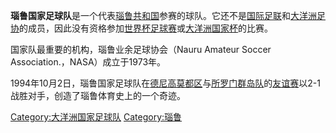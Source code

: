{{Infobox National football team |
  Name               = 瑙鲁 |
  Badge              = |
  Nickname           =  |
  FIFA Rank          = |
  Elo Rank           = 182 |
  Association        = 瑙鲁業餘足球協會 |
  Coach              =  |
  Most caps          =  |
  Top scorer         =  |
  FIFA Trigramme     = NRU |
Home Stadium = Meneng球場|
 pattern_la1=|pattern_b1=_nauru10h|pattern_ra1=|
  leftarm1=003399|body1=003399|rightarm1=003399|shorts1=003399|socks1=003399|
  pattern_la2=|pattern_b2=_nauru10a|pattern_ra2=|
  leftarm2=ffcc00|body2=ffcc00|rightarm2=ffcc00|shorts2=003399|socks2=ffcc00|

  First game         = {{Flagicon|Nauru}} 諾魯 2 - 1 [[所罗门群岛国家足球队|所罗门群岛队]] {{Flagicon|Solomon Islands}}<br/>（[[德尼高莫都區|德尼高莫都區]], [[諾魯|諾魯]]; 
1994年0月2日） |
  Largest win        = {{Flagicon|Nauru}} 諾魯 2 - 1 [[所罗门群岛国家足球队|所罗门群岛队]] {{Flagicon|Solomon Islands}}<br/>（[[德尼高莫都區|德尼高莫都區]], [[諾魯|諾魯]]; 
1994年0月2日） |
  Largest loss       =  |
  World cup apps     = |
  World cup first    =  |
  World cup best     =  |
  Regional name      =  |
  Regional cup apps  = |
  Regional cup first =  |
  Regional cup best  = 
}}


'''瑙鲁国家足球队'''是一个代表[[瑙鲁|瑙鲁共和国]]参赛的球队。它还不是[[国际足联|国际足联]]和[[大洋洲足协|大洋洲足协]]的成员，因此没有资格参加[[世界杯足球赛|世界杯足球赛]]或[[大洋洲国家杯|大洋洲国家杯]]的比赛。 

国家队最重要的机构，瑙鲁业余足球协会（Nauru Amateur Soccer Association.，NASA）成立于1973年。

1994年10月2日，瑙鲁国家足球队在[[德尼高莫都区|德尼高莫都区]]与[[所罗门群岛国家足球队|所罗门群岛队]]的[[友谊赛|友谊赛]]以2-1战胜对手，创造了瑙鲁体育史上的一个奇迹。
{{國際足球}}
[[Category:大洋洲国家足球队|Category:大洋洲国家足球队]]
[[Category:瑙鲁|Category:瑙鲁]]
